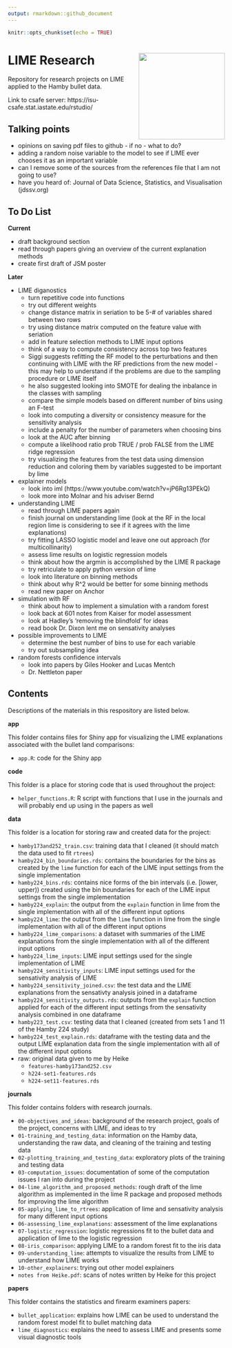 ```yaml
---
output: rmarkdown::github_document
---
```


```r
knitr::opts_chunk$set(echo = TRUE)
```

# LIME Research <img align="right" height="200" src="./figures/lime.png">

Repository for research projects on LIME applied to the Hamby bullet data. 

Link to csafe server: https://isu-csafe.stat.iastate.edu/rstudio/

## Talking points

- opinions on saving pdf files to github - if no - what to do?
- adding a random noise variable to the model to see if LIME ever chooses it as an important variable
- can I remove some of the sources from the references file that I am not going to use?
- have you heard of: Journal of Data Science, Statistics, and Visualisation (jdssv.org)

## To Do List

**Current**

- draft background section
- read through papers giving an overview of the current explanation methods
- create first draft of JSM poster

**Later**

- LIME diganostics  
    - turn repetitive code into functions
    - try out different weights
    - change distance matrix in seriation to be 5-# of variables shared between two rows
    - try using distance matrix computed on the feature value with seriation
    - add in feature selection methods to LIME input options
    - think of a way to compute consistency across top two features
    - Siggi suggests refitting the RF model to the perturbations and then continuing with LIME with the RF predictions from the new model - this may help to understand if the problems are due to the sampling procedure or LIME itself
    - he also suggested looking into SMOTE for dealing the inbalance in the classes with sampling
    - compare the simple models based on different number of bins using an F-test
    - look into computing a diversity or consistency measure for the sensitivity analysis
    - include a penalty for the number of parameters when choosing bins
    - look at the AUC after binning
    - compute a likelihood ratio prob TRUE / prob FALSE from the LIME ridge regression
    - try visualizing the features from the test data using dimension reduction and
  coloring them by variables suggested to be important by lime
- explainer models
    - look into iml (https://www.youtube.com/watch?v=jP6Rg13PEkQ)
    - look more into Molnar and his adviser Bernd
- understanding LIME
    - read through LIME papers again
    - finish journal on understanding lime (look at the RF in the local region lime is considering to see if it agrees with the lime explanations)
    - try fitting LASSO logistic model and leave one out approach (for multicollinarity)
    - assess lime results on logistic regression models
    - think about how the argmin is accomplished by the LIME R package
    - try retriculate to apply python version of lime
    - look into literature on binning methods
    - think about why R^2 would be better for some binning methods
    - read new paper on Anchor
- simulation with RF
    - think about how to implement a simulation with a random forest
    - look back at 601 notes from Kaiser for model assessment
    - look at Hadley's 'removing the blindfold' for ideas
    - read book Dr. Dixon lent me on sensativity analyses
- possible improvements to LIME
    - determine the best number of bins to use for each variable
    - try out subsampling idea
- random forests confidence intervals
    - look into papers by Giles Hooker and Lucas Mentch
    - Dr. Nettleton paper




## Contents

Descriptions of the materials in this respository are listed below.

**app**

This folder contains files for Shiny app for visualizing the LIME explanations associated with the bullet land comparisons: 

- `app.R`: code for the Shiny app

**code**

This folder is a place for storing code that is used throughout the project:

- `helper_functions.R`: R script with functions that I use in the journals and will probably end up using in the papers as well

**data**

This folder is a location for storing raw and created data for the project:

- `hamby173and252_train.csv`: training data that I cleaned (it should match the data used to fit `rtrees`)
- `hamby224_bin_boundaries.rds`: contains the boundaries for the bins as created by the `lime` function for each of the LIME input settings from the single implementation 
- `hamby224_bins.rds`: contains nice forms of the bin intervals (i.e. [lower, upper)) created using the bin boundaries for each of the LIME input settings from the single implementation 
- `hamby224_explain`: the output from the `explain` function in lime from the single implementation with all of the different input options
- `hamby224_lime`: the output from the `lime` function in lime from the single implementation with all of the different input options
- `hamby224_lime_comparisons`: a dataset with summaries of the LIME explanations from the single implementation with all of the different input options
- `hamby224_lime_inputs`: LIME input settings used for the single implementation of LIME
- `hamby224_sensitivity_inputs`: LIME input settings used for the sensativity analysis of LIME
- `hamby224_sensitivity_joined.csv`: the test data and the LIME explanations from the sensativty analysis joined in a dataframe
- `hamby224_sensitivity_outputs.rds`: outputs from the `explain` function applied for each of the different input settings from the sensativity analysis combined in one dataframe
- `hamby223_test.csv`: testing data that I cleaned (created from sets 1 and 11 of the Hamby 224 study)
- `hamby224_test_explain.rds`: dataframe with the testing data and the output LIME explanation data from the single implementation with all of the different input options
- raw: original data given to me by Heike
    - `features-hamby173and252.csv`
    - `h224-set1-features.rds`
    - `h224-set11-features.rds`
  
**journals**

This folder contains folders with research journals.

- `00-objectives_and_ideas`: background of the research project, goals of the project, concerns with LIME, and ideas to try
- `01-training_and_testing_data`: information on the Hamby data, understanding the raw data, and cleaning of the training and testing data
- `02-plotting_training_and_testing_data`: exploratory plots of the training and testing data
- `03-computation_issues`: documentation of some of the computation issues I ran into during the project
- `04-lime_algorithm_and_proposed_methods`: rough draft of the lime algorithm as implemented in the lime R package and proposed methods for improving the lime algorithm
- `05-applying_lime_to_rtrees`: application of lime and sensativity analysis for many different input options
- `06-assessing_lime_explanations`: assessment of the lime explanations
- `07-logistic_regression`: logistic regressions fit to the bullet data and application of lime to the logistic regression
- `08-iris_comparison`: applying LIME to a random forest fit to the iris data
- `09-understanding_lime`: attempts to visualize the results from LIME to understand how LIME works
- `10-other_explainers`: trying out other model explainers
- `notes from Heike.pdf`: scans of notes written by Heike for this project

**papers**

This folder contains the statistics and firearm examiners papers: 

- `bullet_application`: explains how LIME can be used to understand the random forest model fit to bullet matching data
- `lime_diagnostics`: explains the need to assess LIME and presents some visual diagnostic tools